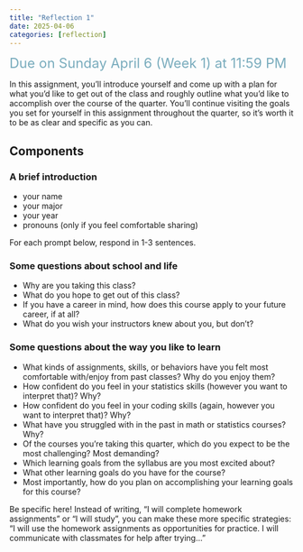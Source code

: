 ```yaml
---
title: "Reflection 1"
date: 2025-04-06
categories: [reflection]
---
```


[Due on Sunday April 6 (Week 1) at 11:59 PM]{style="color: #79ACBD; font-size: 24px;"}

In this assignment, you’ll introduce yourself and come up with a plan for what you’d like to get out of the class and roughly outline what you’d like to accomplish over the course of the quarter. You’ll continue visiting the goals you set for yourself in this assignment throughout the quarter, so it’s worth it to be as clear and specific as you can.  

## Components

### A brief introduction
- your name  
- your major
- your year  
- pronouns (only if you feel comfortable sharing)  

:::{.callout-note}
For each prompt below, respond in 1-3 sentences. 
:::

### Some questions about school and life
- Why are you taking this class?  
- What do you hope to get out of this class?  
- If you have a career in mind, how does this course apply to your future career, if at all?  
- What do you wish your instructors knew about you, but don’t?

### Some questions about the way you like to learn
- What kinds of assignments, skills, or behaviors have you felt most comfortable with/enjoy from past classes? Why do you enjoy them?  
- How confident do you feel in your statistics skills (however you want to interpret that)? Why?  
- How confident do you feel in your coding skills (again, however you want to interpret that)? Why?  
- What have you struggled with in the past in math or statistics courses? Why?  
- Of the courses you’re taking this quarter, which do you expect to be the most challenging? Most demanding?  
- Which learning goals from the syllabus are you most excited about?  
- What other learning goals do you have for the course?  
- Most importantly, how do you plan on accomplishing your learning goals for this course?

:::{.callout-note}
Be specific here! Instead of writing, “I will complete homework assignments” or “I will study”,  you can make these more specific strategies: “I will use the homework assignments as opportunities for practice. I will communicate with classmates for help after trying...”
:::

